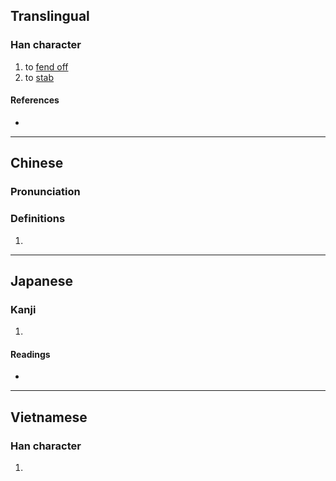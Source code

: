 {{character info/new}}
==Translingual==

===Han character===
{{Han char|rn=64|rad=手|as=22|sn=25|four=50032|canj=QJBV|ids=⿰扌囊}}

# to [[fend off]]
# to [[stab]]

====References====
* {{Han ref|kx=0465.140|dkj=13055|dj=0814.090|hdz=31992.110|uh=652E|ud=25902|bh=F8EF|bd=63727}}

----

==Chinese==
{{zh-forms|alt=⿰扌⿻十口:second-round simplified}}

===Pronunciation===
{{zh-pron
|m=nǎng
|c=nong5
|cat=
}}

===Definitions===
{{zh-hanzi}}

# {{defn|lang=yue|sort=手22}}

----

==Japanese==

===Kanji===
{{ja-kanji|grade=|rs=手22}}

# {{defn|lang=ja|sort=手22}}

====Readings====
* {{ja-readings|on=[[どう]] (dō), [[ぬ]] (nu)|kun=[[おす]] (osu)}}

----

==Vietnamese==

===Han character===
{{vi-hantu|[[nện]], [[nang]], [[nãng]]|rs=手22}}

# {{defn|lang=vi|sort=手22}}